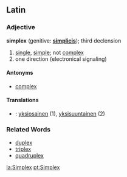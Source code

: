 ==Latin==
===Adjective===
'''simplex''' (genitive: '''[[simplicis]]'''); third declension

# [[single]], [[simple]]; not [[complex]]
#one direction (electronical signaling)

====Antonyms====
*[[complex]]

====Translations====
*{{msg:fi}}: [[yksiosainen]] (1), [[yksisuuntainen]] (2)

===Related Words===
*[[duplex]]
*[[triplex]]
*[[quadruplex]]

[[la:Simplex]]
[[pt:Simplex]]